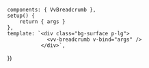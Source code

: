
<Meta
	title="Components/Breadcrumb"
	component={VvBreadcrumb}
	args={defaultArgs}
	argTypes={argTypes}
/>

	components: { VvBreadcrumb },
	setup() {
		return { args }
	},
	template: `<div class="bg-surface p-lg">
			     <vv-breadcrumb v-bind="args" />
			   </div>`,
})

<Canvas>
	<Story
		name="Default"
		play={defaultTest}
		args={{}}
		render={Template.bind()}
	/>
</Canvas>

<Canvas>
	<Story
		name="Multiline"
		play={defaultTest}
		args={{
			modifiers: 'multiline',
		}}
		argTypes={{
			modifiers: {
				control: {
					disable: true,
				},
			},
		}}
		render={Template.bind()}
	/>
</Canvas>
